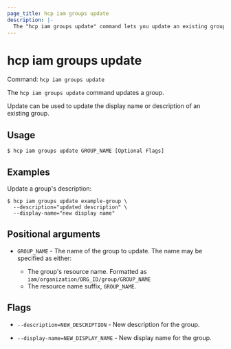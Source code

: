 ```yaml
---
page_title: hcp iam groups update
description: |-
  The "hcp iam groups update" command lets you update an existing group.
---
```


# hcp iam groups update

Command: `hcp iam groups update` 

The `hcp iam groups update` command updates a group.

Update can be used to update the display name or description of an existing
group.

## Usage

```shell-session
$ hcp iam groups update GROUP_NAME [Optional Flags]
```

## Examples

Update a group's description:

```shell-session
$ hcp iam groups update example-group \
  --description="updated description" \
  --display-name="new display name"
```

## Positional arguments

- `GROUP_NAME` - The name of the group to update. The name may be specified as either:
	
	* The group's resource name. Formatted as
	`iam/organization/ORG_ID/group/GROUP_NAME`
	* The resource name suffix, `GROUP_NAME`.

## Flags

- `--description=NEW_DESCRIPTION` - New description for the group.

- `--display-name=NEW_DISPLAY_NAME` - New display name for the group.

